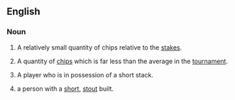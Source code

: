 ==English==

===Noun===
{{en-noun}}

# {{lb|en|poker}} A relatively small quantity of chips relative to the [[stakes]].
# {{lb|en|poker tournament}} A quantity of [[chips]] which is far less than the average in the [[tournament]].
# {{lb|en|poker}} A player who is in possession of a short stack.
# {{lb|en|colloquial}} a person with a [[short]], [[stout]] built.